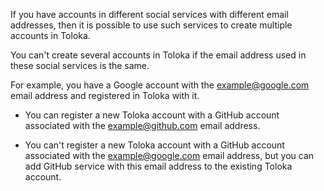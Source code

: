 <Cut title="I want to create another account using a social service. Is it possible?">

If you have accounts in different social services with different email addresses, then it is possible to use such services to create multiple accounts in Toloka.

You can't create several accounts in Toloka if the email address used in these social services is the same.

For example, you have a Google account with the <example@google.com> email address and registered in Toloka with it.

- You can register a new Toloka account with a GitHub account associated with the <example@github.com> email address.

- You can't register a new Toloka account with a GitHub account associated with the <example@google.com> email address, but you can add GitHub service with this email address to the existing Toloka account.

</Cut>